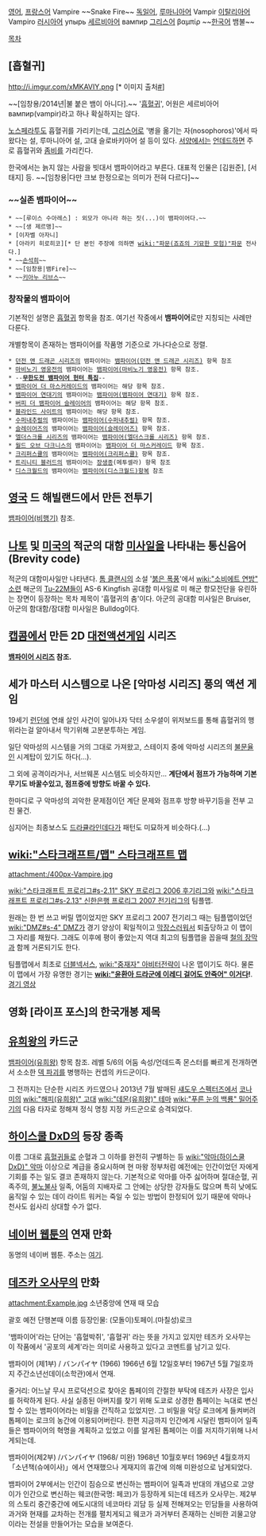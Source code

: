 [[영어]], [[프랑스어]] Vampire ~~Snake Fire~~
[[독일어]], [[루마니아어]] Vampir 
[[이탈리아어]] Vampiro
[[러시아어]] упырь 
[[세르비아어]] вампир
[[그리스어]] βαμπίρ
~~[[한국어]] 뱀불~~ 

[[목차]]

== [흡혈귀] ==
http://i.imgur.com/xMKAVIY.png [* 이미지 출처[http://www.segaam2.com/bbs/zboard.php?id=bor&sn1=n&no=189 #]]

~~[임창용/2014년|불 붙은 뱀이 아니다].~~
'[[흡혈귀]]', 어원은 세르비아어 вампир(vampir)라고 하나 확실하지는 않다. 

[[노스페라투]]도 흡혈귀를 가리키는데, [[그리스어]]로 '병을 옮기는 자(nosophoros)'에서 따왔다는 설, 루마니아어 설, 고대 슬로바키아어 설 등이 있다. [[서양]]에서는 [[언데드]]하면 주로 흡혈귀와 [[좀비]]를 가리킨다.

한국에서는 늙지 않는 사람을 빗대서 뱀파이어라고 부른다. 대표적 인물은 [김원준], [서태지] 등. ~~[임창용|다만 크보 한정으로는 의미가 전혀 다르다]~~

=== ~~실존 뱀파이어~~ ===
 * ~~[루이스 수아레스] : 외모가 아니라 하는 짓(...)이 뱀파이어다.~~
 * ~~[생 제르맹]~~
 * [이자벨 아자니]
 * [아라키 히로히코][* 단 본인 주장에 의하면 [[wiki:"파문(죠죠의 기묘한 모험)"파문]] 전사다.]
 * ~~[[손석희]]~~
 * ~~[임창용|뱀Fire]~~
 * ~~[[키아누 리브스]]~~
=== 창작물의 뱀파이어 ===
기본적인 설명은 [[ 흡혈귀 ]] 항목을 참조. 여기선 작중에서 '''뱀파이어'''로만 지칭되는 사례만 다룬다.

개별항목이 존재하는 뱀파이어를 작품명 기준으로 가나다순으로 정렬.

 * [[던전 앤 드래곤 시리즈]]의 뱀파이어는 [[뱀파이어(던전 앤 드래곤 시리즈)]] 항목 참조
 * [[마비노기 영웅전]]의 뱀파이어는 [[뱀파이어(마비노기 영웅전)]] 항목 참조.
 * --'''[[무한도전 뱀파이어 헌터 특집]]'''--
 * [[뱀파이어 더 마스커레이드]]의 뱀파이어는 해당 항목 참조.
 * [[뱀파이어 연대기]]의 뱀파이어는 [[뱀파이어(뱀파이어 연대기)]] 항목 참조.
 * [[버피 더 뱀파이어 슬레이어]]의 뱀파이어는 해당 항목 참조.
 * [[블라인드 사이트]]의 뱀파이어는 해당 항목 참조.
 * [[수퍼내추럴]]의 뱀파이어는 [[뱀파이어(수퍼내추럴)]] 항목 참조.
 * [[슬레이어즈]]의 뱀파이어는 [[뱀파이어(슬레이어즈)]] 항목 참조.
 * [[엘더스크롤 시리즈]]의 뱀파이어는 [[뱀파이어(엘더스크롤 시리즈)]] 항목 참조.
 * [[월드 오브 다크니스]]의 뱀파이어는 [[뱀파이어 더 마스커레이드]] 항목 참조.
 * [[크리퍼스큘]]의 뱀파이어는 [[뱀파이어(크리퍼스큘)]] 항목 참조.
 * [[트리니티 블러드]]의 뱀파이어는 [[장생종]](메투셀라) 항목 참조
 * [[디스크월드]]의 뱀파이어는 [[뱀파이어(디스크월드)]]항복 참조

== [[영국]] 드 해빌랜드에서 만든 전투기 ==
[[뱀파이어(비행기)]] 참조.

== [[나토]] 및 [[미국]]의 적군의 대함 [[미사일]]을 나타내는 통신음어(Brevity code) ==
적군의 대함미사일만 나타낸다. [[톰 클랜시]]의 소설 '[[붉은 폭풍]]'에서 [[wiki:"소비에트 연방" 소련]] 해군의 [[Tu-22M]]들이 AS-6 Kingfish 공대함 미사일로 미 해군 항모전단을 유린하는 장면이 등장하는 목차 제목이 '흡혈귀의 춤'이다.
아군의 공대함 미사일은 Bruiser, 아군의 함대함/잠대함 미사일은 Bulldog이다.

== [[캡콤]]에서 만든 2D [[대전액션게임]] 시리즈 ==
'''[[뱀파이어 시리즈]] 참조.'''

== 세가 마스터 시스템으로 나온 [악마성 시리즈] 풍의 액션 게임 ==
19세기 [[런던]]에 연쇄 살인 사건이 일어나자 닥터 소우셜이 위저보드를 통해 흡혈귀의 행위라는걸 알아내서 막기위해 고분분투하는 게임.

일단 악마성의 시스템을 거의 그대로 가져왔고, 스테이지 중에 악마성 시리즈의 [[불문율]]인 시계탑이 있기도 하다(…).

그 외에 공격이라거나, 서브웨폰 시스템도 비슷하지만… '''계단에서 점프가 가능하며 기본 무기도 바꿀수있고, 점프중에 방향도 바꿀 수 있다.'''

한마디로 구 악마성의 괴악한 문제점이던 계단 문제와 점프후 방향 바꾸기등을 전부 고친 물건.

심지어는 최종보스도 [[드라큘라]]인데다가 패턴도 미묘하게 비슷하다.(…)

== [[wiki:"스타크래프트/맵" 스타크래프트 맵]] ==
attachment:/400px-Vampire.jpg

[[wiki:"스타크래프트 프로리그#s-2.11" SKY 프로리그 2006 후기리그]]와 [[wiki:"스타크래프트 프로리그#s-2.13" 신한은행 프로리그 2007 전기리그]]의 팀플맵.

원래는 한 번 쓰고 버릴 맵이었지만 SKY 프로리그 2007 전기리그 때는 팀플맵이었던 [[wiki:"DMZ#s-4" DMZ]]가 경기 양상이 획일적이고 [[막장]]스러워서 퇴출당하고 이 맵이 그 자리를 채웠다. 그래도 이후에 평이 좋았는지 역대 최고의 팀플맵을 꼽을때 [[철의 장막]]과 함께 거론되기도 한다.

팀플맵에서 최초로 [[더블넥서스]], [[wiki:"중재자" 아비터]]전략이 나온 맵이기도 하다. 물론 이 맵에서 가장 유명한 경기는 '''[[wiki:"윤환아 드라군에 이레디 걸어도 안죽어" 이거다]]!'''. [http://channel.pandora.tv/channel/video.ptv?ch_userid=panstar&prgid=7949967 경기 영상]
== 영화 [라이프 포스]의 한국개봉 제목 ==

== [[유희왕]]의 카드군 ==
[[뱀파이어(유희왕)]] 항목 참조. 레벨 5/6의 어둠 속성/언데드족 몬스터를 빠르게 전개하면서 소소한 [[덱 파괴]]를 병행하는 컨셉의 카드군이다.

그 전까지는 단순한 시리즈 카드였으나 2013년 7월 발매된 [[섀도우 스펙터즈]]에서 [[코나미]]의 [[wiki:"해피(유희왕)" 고대]] [[wiki:"데몬(유희왕)" 테마]] [[wiki:"푸른 눈의 백룡" 밀어주기]]의 다음 타자로 정해져 정식 명칭 지정 카드군으로 승격되었다.

== [[하이스쿨 DxD]]의 등장 종족 ==
이름 그대로 [[흡혈귀]]들로 순혈과 그 이하를 완전히 구별하는 등 [[wiki:"악마(하이스쿨 DxD)" 악마]] 이상으로 계급을 중요시하며 현 마왕 정부처럼 예전에는 인간이었던 자에게 기회를 주는 일도 결코 존재하지 않는다. 기본적으로 악마를 아주 싫어하며 절대순혈, 귀족주의, [[불노불사]] 일족, 어둠의 지배자로 그 안에는 상당한 강자들도 많으며 특히 낮에도 움직일 수 있는 데이 라이트 워커는 죽일 수 있는 방법이 한정되어 있기 때문에 악마나 천사도 쉽사리 상대할 수가 없다.   

== [[네이버 웹툰]]의 연재 만화 ==
동명의 네이버 웹툰. 주소는 [http://comic.naver.com/webtoon/list.nhn?titleId=563784&weekday=mon 여기].
== [[데즈카 오사무]]의 만화 ==

attachment:Example.jpg
소년중앙에 연재 때 모습

괄호 예전 단행본때 이름
등장인물: (모돌이)토페이.(마칠성)로크

'뱀파이어'라는 단어는 '흡혈박쥐', '흡혈귀' 라는 뜻을 가지고 있지만 테즈카 오사무는 이 작품에서 '공포의 세계'라는 의미로 사용하고 있다고 코멘트를 남기고 있다.

뱀파이어 (제1부) / バンパイヤ (1966)
1966년 6월 12일호부터 1967년 5월 7일호까지 주간소년선데이(소학관)에서 연재.

줄거리: 어느날 무시 프로덕션으로 찾아온 톱페이의 간절한 부탁에 테즈카 사장은 입사를 허락하게 된다. 사실 실종된 아버지를 찾기 위해 도쿄로 상경한 톱페이는 늑대로 변신할 수 있는 뱀파이어라는 비밀을 간직하고 있었지만.
그 비밀을 악당 로크에게 들켜버려 톱페이는 로크의 농간에 이용되어버린다. 한편 지금까지 인간에게 시달린 뱀파이어 일족들은 뱀파이어의 혁명을 계획하고 있었고 이를 알게된 톱페이는 이를 저지하기위해 나서게되는데.

뱀파이어(제2부) /バンパイヤ (1968/ 미완)
1968년 10월호부터 1969년 4월호까지「소년책(슈에이사)」에서 연재했으나 게재지의 휴간에 의해 미완성으로 남게되었다.

뱀파이어 2부에서는 인간이 짐승으로 변신하는 뱀파이어 일족과 반대의 개념으로 고양이가 인간으로 변신하는 웨코(한국명: 페코)가 등장하게 되는데 테즈카 오사무는.
제2부의 스토리 중간중간에 에도시대의 네코마타 괴담 등 실제 전해져오는 민담들을 사용하여 과거와 현재를 교차하는 전개를 펼치게되고 웨코가 과거부터 존재하는 신비한 괴물고양이라는 전설을 만들어가는 모습을 보여준다.

